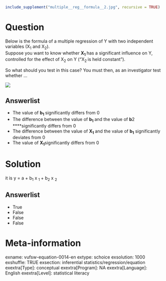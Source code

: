 ```r
include_supplement("multiple__reg__formula__2.jpg", recursive = TRUE)
```

Question
========
Below is the formula of a multiple regression of Y with two independent variables (X<sub>1</sub> and X<sub>2</sub>).  
Suppose you want to know whether **X**<sub>**1** </sub>has a significant influence on Y, controlled for the effect of X<sub>2</sub> on Y ("X<sub>2 </sub>is held constant").  
  
So what should you test in this case? You must then, as an investigator test whether ...  
  
![](multiple__reg__formula__2.jpg)

Answerlist
----------
* The value of **b**<sub>**1** </sub>significantly differs from 0
* The difference between the value of **b**<sub>**1** </sub>and the value of **b<sub>**2**</sub>** ****significantly differs from 0
* The difference between the value of **X**<sub>**1** </sub>and the value of **b**<sub>**1**</sub> significantly deviates from 0
* The value of **X**<sub>**1**</sub>significantly differs from 0

Solution
========

it is y = a + b<sub>1</sub> x <sub>1 </sub>+ b<sub>2</sub> x <sub>2</sub>

Answerlist
----------
* True
* False
* False
* False

Meta-information
================
exname: vufsw-equation-0014-en
extype: schoice
exsolution: 1000
exshuffle: TRUE
exsection: inferential statistics/regression/equation
exextra[Type]: conceptual
exextra[Program]: NA
exextra[Language]: English
exextra[Level]: statistical literacy

